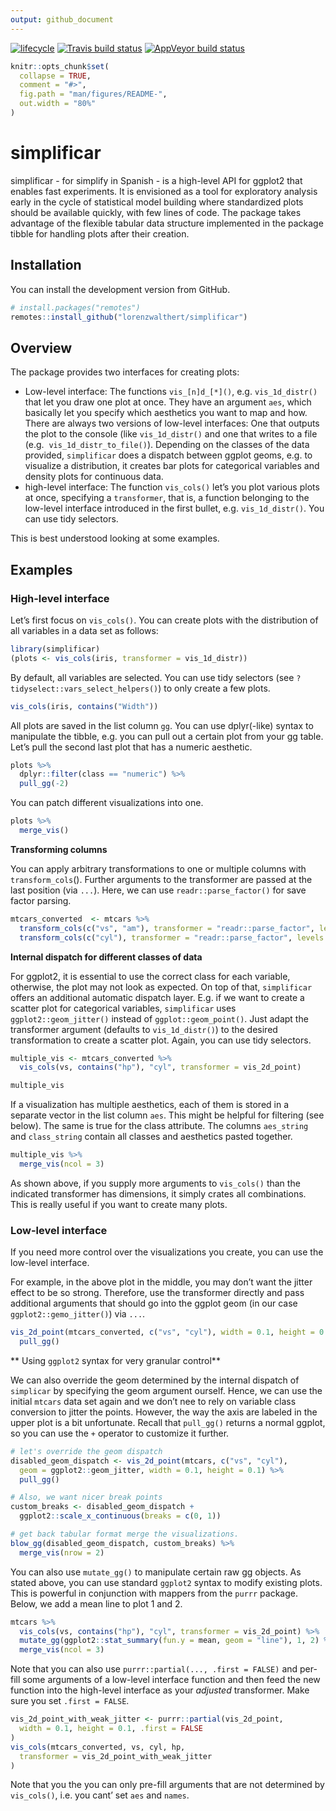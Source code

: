 ```yaml
---
output: github_document
---
```

[![lifecycle](https://img.shields.io/badge/lifecycle-experimental-orange.svg)](https://www.tidyverse.org/life cycle/#experimental)
  [![Travis build status](https://travis-ci.org/lorenzwalthert/simplificar.svg?branch=master)](https://travis-ci.org/lorenzwalthert/simplificar)
  [![AppVeyor build status](https://ci.appveyor.com/api/projects/status/github/lorenzwalthert/simplificar?branch=master&svg=true)](https://ci.appveyor.com/project/lorenzwalthert/simplificar)<!-- README.md is generated from README.Rmd. Please edit that file --> 
<!-- README.md is generated from README.Rmd. Please edit that file -->

```r
knitr::opts_chunk$set(
  collapse = TRUE,
  comment = "#>",
  fig.path = "man/figures/README-",
  out.width = "80%"
)
```


# simplificar

simplificar - for simplify in Spanish - is a high-level API for ggplot2 that 
enables fast experiments. It is envisioned as a tool for exploratory analysis 
early in the cycle of statistical model building where standardized plots 
should be available quickly, with few lines of code. The package takes 
advantage of the flexible tabular data structure implemented in the package 
tibble for handling plots after their creation.

## Installation

You can install the development version from GitHub.

```r
# install.packages("remotes")
remotes::install_github("lorenzwalthert/simplificar")
```


## Overview

The package provides two interfaces for creating plots: 

* Low-level interface: The functions `vis_[n]d_[*]()`, e.g. `vis_1d_distr()` 
  that 
  let you draw one plot at once. They have an argument `aes`, which basically 
  let you specify which aesthetics you want to map and how. There are always
  two versions of low-level interfaces: One that outputs the plot to the 
  console (like `vis_1d_distr()` and one that writes to a file (e.g. 
  `vis_1d_distr_to_file()`). Depending on the classes of the data provided, 
  `simplificar` does a dispatch between ggplot geoms, e.g. to visualize a 
  distribution, it creates bar plots for categorical variables and density 
  plots for continuous data.
* high-level interface: The function `vis_cols()` let's you plot various plots 
  at once, specifying a `transformer`, that is, a function belonging to the 
  low-level interface introduced in the first bullet, e.g. `vis_1d_distr()`. 
  You can use tidy selectors. 

This is best understood looking at some examples.

## Examples

### High-level interface

Let's first focus on `vis_cols()`. You can create plots with the distribution 
of all variables in a data set as follows:

```r
library(simplificar)
(plots <- vis_cols(iris, transformer = vis_1d_distr))
```

By default, all variables are selected. You can use tidy selectors (see 
`?tidyselect::vars_select_helpers()`) to only create a few plots.
```r
vis_cols(iris, contains("Width"))
```

All plots are saved in the list column `gg`. You can use dplyr(-like) syntax
to manipulate the tibble, e.g. you can pull out a certain plot from your gg 
table. Let's pull the second last plot that has a numeric aesthetic.
```r
plots %>%
  dplyr::filter(class == "numeric") %>%
  pull_gg(-2)
```


You can patch different visualizations into one.
```r
plots %>%
  merge_vis()
```

**Transforming columns**

You can apply arbitrary transformations to one or multiple columns with 
`transform_cols`(). Further arguments to the transformer are passed at the last 
position (via `...`). Here, we can use `readr::parse_factor()` for save factor 
parsing.

```r
mtcars_converted  <- mtcars %>%
  transform_cols(c("vs", "am"), transformer = "readr::parse_factor", levels = 1:0) %>%
  transform_cols(c("cyl"), transformer = "readr::parse_factor", levels = c(4, 6, 8))

```

**Internal dispatch for different classes of data**

For ggplot2, it is essential to use the correct class for each variable, 
otherwise, the plot may not look as expected. On top of that, `simplificar`
offers an additional automatic dispatch layer. E.g. if we want to create a 
scatter plot for categorical variables, `simplificar` uses `ggplot2::geom_jitter()`
instead of `ggplot::geom_point()`. 
Just adapt the transformer argument (defaults to `vis_1d_distr()`) to the 
desired transformation to create a scatter plot. Again, you can 
use tidy selectors.
```r
multiple_vis <- mtcars_converted %>%
  vis_cols(vs, contains("hp"), "cyl", transformer = vis_2d_point) 

multiple_vis
```

If a visualization has multiple aesthetics, each of them is stored in a separate
vector in the list column `aes`. This might be helpful for filtering 
(see below). The same is true for the class attribute. The columns `aes_string` 
and `class_string` contain all classes and aesthetics pasted together.
```r

multiple_vis %>%
  merge_vis(ncol = 3)
```

As shown above, if you supply more arguments to `vis_cols()` than the indicated 
transformer has dimensions, it simply crates all combinations. This is really useful if 
you want to create many plots.

### Low-level interface

If you need more control over the visualizations you create, you can use the 
low-level interface.

For example, in the above plot in the middle, you may don't want the jitter
effect to be so strong. Therefore, use the transformer directly and pass 
additional arguments that should go into the ggplot geom (in our
case `ggplot2::gemo_jitter()`) via `...`.

```r
vis_2d_point(mtcars_converted, c("vs", "cyl"), width = 0.1, height = 0.1) %>%
  pull_gg()
```

** Using `ggplot2` syntax for very granular control**

We can also override the geom determined by the internal dispatch of `simplicar`
by specifying the geom argument ourself. Hence, we can use the initial `mtcars` 
data set again and we don't nee to rely on variable class conversion to jitter 
the points. However, the way the axis are labeled in the upper plot is a bit
unfortunate. Recall that `pull_gg()` returns a normal ggplot, so you can use 
the `+` operator to customize it further.

```r
# let's override the geom dispatch
disabled_geom_dispatch <- vis_2d_point(mtcars, c("vs", "cyl"), 
  geom = ggplot2::geom_jitter, width = 0.1, height = 0.1) %>%
  pull_gg()

# Also, we want nicer break points
custom_breaks <- disabled_geom_dispatch + 
  ggplot2::scale_x_continuous(breaks = c(0, 1))

# get back tabular format merge the visualizations. 
blow_gg(disabled_geom_dispatch, custom_breaks) %>%
  merge_vis(nrow = 2)
```

You can also use `mutate_gg()` to manipulate certain raw gg objects.
As stated above, you can use standard `ggplot2` syntax to modify existing plots.
This is powerful in conjunction with mappers from the `purrr` package.
Below, we add a mean line to plot 1 and 2.

```r
mtcars %>%
  vis_cols(vs, contains("hp"), "cyl", transformer = vis_2d_point) %>%
  mutate_gg(ggplot2::stat_summary(fun.y = mean, geom = "line"), 1, 2) %>%
  merge_vis(ncol = 3)
```

Note that you can also use `purrr::partial(..., .first = FALSE)` and per-fill 
some arguments of a low-level interface function and then feed the new function into 
the high-level interface as your *adjusted* transformer. Make sure you set 
`.first = FALSE`.
```r
vis_2d_point_with_weak_jitter <- purrr::partial(vis_2d_point, 
  width = 0.1, height = 0.1, .first = FALSE
)
vis_cols(mtcars_converted, vs, cyl, hp,
  transformer = vis_2d_point_with_weak_jitter
)
```

Note that you the you can only pre-fill arguments that are not determined by 
`vis_cols()`, i.e. you cant' set `aes` and `names`.
